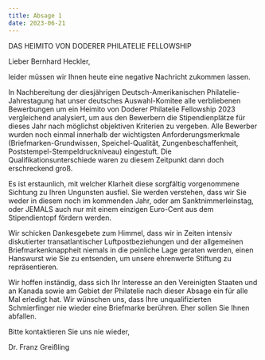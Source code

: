 ```yaml
---
title: Absage 1
date: 2023-06-21
---
```

DAS HEIMITO VON DODERER PHILATELIE FELLOWSHIP

Lieber Bernhard Heckler,

leider müssen wir Ihnen heute eine negative Nachricht zukommen lassen.

In Nachbereitung der diesjährigen Deutsch-Amerikanischen Philatelie-Jahrestagung hat unser deutsches Auswahl-Komitee alle verbliebenen Bewerbungen um ein Heimito von Doderer Philatelie Fellowship 2023 vergleichend analysiert, um aus den Bewerbern die Stipendienplätze für dieses Jahr nach möglichst objektiven Kriterien zu vergeben. Alle Bewerber wurden noch einmal innerhalb der wichtigsten Anforderungsmerkmale (Briefmarken-Grundwissen, Speichel-Qualität, Zungenbeschaffenheit, Poststempel-Stempeldruckniveau) eingestuft. Die Qualifikationsunterschiede waren zu diesem Zeitpunkt dann doch erschreckend groß.

Es ist erstaunlich, mit welcher Klarheit diese sorgfältig vorgenommene Sichtung zu Ihren Ungunsten ausfiel. Sie werden verstehen, dass wir Sie weder in diesem noch im kommenden Jahr, oder am Sanktnimmerleinstag, oder JEMALS auch nur mit einem einzigen Euro-Cent aus dem Stipendientopf fördern werden.

Wir schicken Dankesgebete zum Himmel, dass wir in Zeiten intensiv diskutierter transatlantischer Luftpostbeziehungen und der allgemeinen Briefmarkenknappheit niemals in die peinliche Lage geraten werden, einen Hanswurst wie Sie zu entsenden, um unsere ehrenwerte Stiftung zu repräsentieren.

Wir hoffen inständig, dass sich Ihr Interesse an den Vereinigten Staaten und an Kanada sowie am Gebiet der Philatelie nach dieser Absage ein für alle Mal erledigt hat. Wir wünschen uns, dass Ihre unqualifizierten Schmierfinger nie wieder eine Briefmarke berühren. Eher sollen Sie Ihnen abfallen.

Bitte kontaktieren Sie uns nie wieder, 

Dr. Franz Greißling
